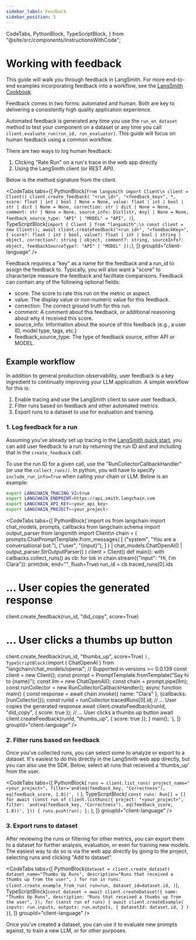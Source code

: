 ```yaml
---
sidebar_label: Feedback
sidebar_position: 5
---
```


  CodeTabs,
  PythonBlock,
  TypeScriptBlock,
} from "@site/src/components/InstructionsWithCode";

# Working with feedback

This guide will walk you through feedback in LangSmith. For more end-to-end examples incorporating feedback into a workflow, see the [LangSmith Cookbook](https://github.com/langchain-ai/langsmith-cookbook/tree/main/feedback-examples).

Feedback comes in two forms: automated and human. Both are key to delivering a consistently high quality application experience.

Automated feedback is generated any time you use the `run_on_dataset` method to test your component on a dataset or any time you call `client.evaluate_run(run_id, run_evaluator)`. This guide will focus on human feedback using a common workflow.

There are two ways to log human feedback:

1. Clicking "Rate Run" on a run's trace in the web app directly
2. Using the LangSmith client (or REST API).

Below is the method signature from the client.

<CodeTabs
  tabs={[
    PythonBlock(`from langsmith import Client\n
client = Client()
client.create_feedback(
    "<run_id>",
    "<feedback_key>",
    *,
    score: float | int | bool | None = None,
    value: float | int | bool | str | dict | None = None,
    correction: str | dict | None = None,
    comment: str | None = None,
    source_info: Dict[str, Any] | None = None,
    feedback_source_type: "API" | "MODEL" = "API",
)`),
    TypeScriptBlock(`import { Client } from "langsmith";\n
const client = new Client();
await client.createFeedback("<run_id>", "<feedbackKey>", {
  score?: float | int | bool,
  value?: float | int | bool | string | object,
  correction?: string | object,
  comment?: string,
  sourceInfo?: object,
  feedbackSourceType?: "API" | "MODEL"
});`),
  ]}
  groupId="client-language"
/>

Feedback requires a "key" as a name for the feedback and a run_id to assign the feedback to. Typically, you will also want a "score" to characterize measure the feedback and facilitate comparisons. Feedback can contain any of the following optional fields:

- score: The score to rate this run on the metric or aspect.
- value: The display value or non-numeric value for this feedback.
- correction: The correct ground truth for this run.
- comment: A comment about this feedback, or additional reasoning about why it received this score.
- source_info: Information about the source of this feedback (e.g., a user ID, model type, tags, etc.)
- feedback_source_type: The type of feedback source, either API or MODEL.

## Example workflow

In addition to general production observability, user feedback is a key ingredient to continually improving your LLM application. A simple workflow for this is:

1. Enable tracing and use the LangSmith client to save user feedback.
2. Filter runs based on feedback and other automated metrics.
3. Export runs to a dataset to use for evaluation and training.

### 1. Log feedback for a run

Assuming you've already set up tracing in the [LangSmith quick start](/#quick-start), you can add user feedback to a run by returning the run ID and and including that in the `create_feedback` call.

To use the run ID for a given call, use the "RunCollectorCallbackHandler" (or use the `collect_runs()`. In python, you will have to specify `include_run_info=True` when calling your chain or LLM. Below is an example:

```bash
export LANGCHAIN_TRACING_V2=true
export LANGCHAIN_ENDPOINT=https://api.smith.langchain.com
export LANGCHAIN_API_KEY=<your_api_key>
export LANGCHAIN_PROJECT=<your_project>
```

<CodeTabs
  tabs={[
    PythonBlock(`import os
from langchain import chat_models, prompts, callbacks
from langchain.schema import output_parser
from langsmith import Client\n
chain = (
  prompts.ChatPromptTemplate.from_messages(
    [
      ("system", "You are a conversational bot."),
      ("user", "{input}"),
    ]
  )
  | chat_models.ChatOpenAI()
  | output_parser.StrOutputParser()
) 
client = Client()
def main():
  with callbacks.collect_runs() as cb:
    for tok in chain.stream({"input": "Hi, I'm Clara"}):
      print(tok, end="", flush=True)
      run_id = cb.traced_runs[0].ids
  # ... User copies the generated response
  client.create_feedback(run_id, "did_copy", score=True)
  # ... User clicks a thumbs up button
  client.create_feedback(run_id, "thumbs_up", score=True)
`),
    TypeScriptBlock(`import { ChatOpenAI } from "langchain/chat_models/openai";
// Supported in versions >= 0.0.139
const client = new Client();
const prompt = PromptTemplate.fromTemplate("Say hi to {name}");
const llm = new ChatOpenAI();
const chain = prompt.pipe(llm);
const runCollector = new RunCollectorCallbackHandler();
async function main() {
    const response = await chain.invoke({ name: "Clara" }, {callbacks: [runCollector]});
    const runId = runCollector.tracedRuns[0].id;
    // ... User copies the generated response
    await client.createFeedback(runId, "did_copy", { score: true });
    // ... User clicks a thumbs up button
    await client.createFeedback(runId, "thumbs_up", { score: true });
}
main();
`),
  ]}
  groupId="client-language"
/>

### 2. Filter runs based on feedback

Once you've collected runs, you can select some to analyze or export to a dataset. It's easiest to do this directly
in the LangSmith web app directly, but you can also use the SDK. Below, select all runs that
received a 'thumbs_up' from the user.

<CodeTabs
  tabs={[
    PythonBlock(
      `runs = client.list_runs(
    project_name="<your_project>",
    filter='and(eq(feedback_key, "Correctness"), eq(feedback_score, 1.0))',
)`
    ),
    TypeScriptBlock(
      `const runs: Run[] = []
for await (const run of client.listRuns({
  project: "<your_project>",
  filter: 'and(eq(feedback_key, "Correctness"), eq(feedback_score, 1.0))',
})) {
  runs.push(run);
};`
    ),
  ]}
  groupId="client-language"
/>

### 3. Export runs to dataset

After reviewing the runs or filtering for other metrics, you can export them to a dataset for further analysis, evaluation, or even for training new models. The easiest way to do so is via the web app directly by going to the project, selecting runs and clicking "Add to dataset".

<CodeTabs
  tabs={[
    PythonBlock(`dataset = client.create_dataset(
  dataset_name="Thumbs Up Runs",
  description="Runs that received a thumbs up from the user",
)
for run in runs:
    client.create_example_from_run(
      run=run,
      dataset_id=dataset.id,
    )`),
    TypeScriptBlock(`const dataset = await client.createDataset({
    name: "Thumbs Up Runs",
    description: "Runs that received a thumbs up from the user",
  });
  for (const run of runs) {
    await client.createExample(
      inputs: run.inputs,
      outputs: run.outputs,
      {
        datasetId: dataset.id,
      }
    )
  }`),
  ]}
  groupId="client-language"
/>

Once you've created a dataset, you can use it to evaluate new prompts against, to train a new LLM, or for other purposes.
